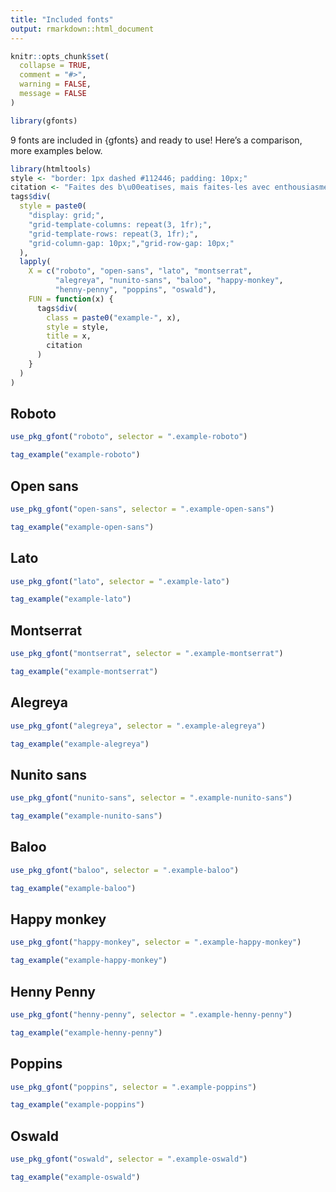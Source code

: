 ---
title: "Included fonts"
output: rmarkdown::html_document
---

```{r, include = FALSE}
knitr::opts_chunk$set(
  collapse = TRUE,
  comment = "#>",
  warning = FALSE,
  message = FALSE
)
```

```{r setup}
library(gfonts)
```

9 fonts are included in {gfonts} and ready to use! Here's a comparison, more examples below.

```{r, echo=FALSE}
library(htmltools)
style <- "border: 1px dashed #112446; padding: 10px;"
citation <- "Faites des b\u00eatises, mais faites-les avec enthousiasme."
tags$div(
  style = paste0(
    "display: grid;",
    "grid-template-columns: repeat(3, 1fr);",
    "grid-template-rows: repeat(3, 1fr);",
    "grid-column-gap: 10px;","grid-row-gap: 10px;"
  ),
  lapply(
    X = c("roboto", "open-sans", "lato", "montserrat",
          "alegreya", "nunito-sans", "baloo", "happy-monkey",
          "henny-penny", "poppins", "oswald"),
    FUN = function(x) {
      tags$div(
        class = paste0("example-", x),
        style = style,
        title = x,
        citation
      )
    }
  )
)
```



## Roboto {.example-roboto}

```{r}
use_pkg_gfont("roboto", selector = ".example-roboto")
```

```{r, echo=FALSE, results='asis'}
tag_example("example-roboto")
```



## Open sans {.example-open-sans}

```{r}
use_pkg_gfont("open-sans", selector = ".example-open-sans")
```

```{r, echo=FALSE, results='asis'}
tag_example("example-open-sans")
```


## Lato {.example-lato}

```{r}
use_pkg_gfont("lato", selector = ".example-lato")
```

```{r, echo=FALSE, results='asis'}
tag_example("example-lato")
```



## Montserrat {.example-montserrat}

```{r}
use_pkg_gfont("montserrat", selector = ".example-montserrat")
```

```{r, echo=FALSE, results='asis'}
tag_example("example-montserrat")
```



## Alegreya {.example-alegreya}

```{r}
use_pkg_gfont("alegreya", selector = ".example-alegreya")
```

```{r, echo=FALSE, results='asis'}
tag_example("example-alegreya")
```



## Nunito sans {.example-nunito-sans}

```{r}
use_pkg_gfont("nunito-sans", selector = ".example-nunito-sans")
```

```{r, echo=FALSE, results='asis'}
tag_example("example-nunito-sans")
```



## Baloo {.example-baloo}

```{r}
use_pkg_gfont("baloo", selector = ".example-baloo")
```

```{r, echo=FALSE, results='asis'}
tag_example("example-baloo")
```



## Happy monkey {.example-happy-monkey}

```{r}
use_pkg_gfont("happy-monkey", selector = ".example-happy-monkey")
```

```{r, echo=FALSE, results='asis'}
tag_example("example-happy-monkey")
```



## Henny Penny {.example-henny-penny}

```{r}
use_pkg_gfont("henny-penny", selector = ".example-henny-penny")
```

```{r, echo=FALSE, results='asis'}
tag_example("example-henny-penny")
```



## Poppins {.example-poppins}

```{r}
use_pkg_gfont("poppins", selector = ".example-poppins")
```

```{r, echo=FALSE, results='asis'}
tag_example("example-poppins")
```



## Oswald {.example-oswald}

```{r}
use_pkg_gfont("oswald", selector = ".example-oswald")
```

```{r, echo=FALSE, results='asis'}
tag_example("example-oswald")
```




